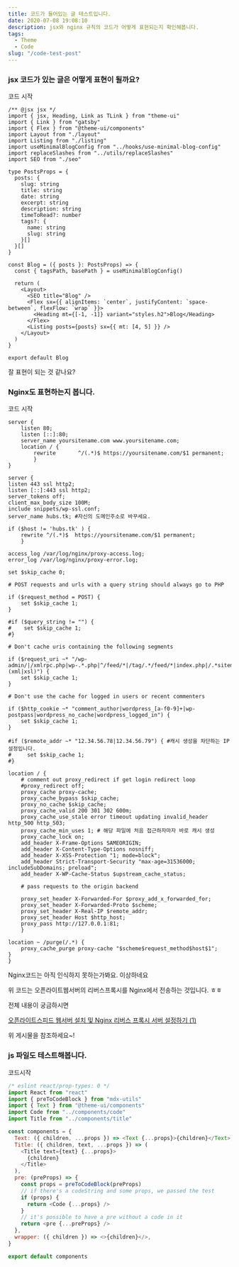 ```yaml
---
title: 코드가 들어있는 글 테스트입니다.
date: 2020-07-08 19:08:10
description: jsx와 nginx 규칙의 코드가 어떻게 표현되는지 확인해봅니다.
tags:
  - Theme
  - Code
slug: "/code-test-post"
---
```


### jsx 코드가 있는 글은 어떻게 표현이 될까요?

코드 시작

```jsx:title=src/@lekoarts/gatsby-theme-minimal-blog/components/blog.tsx {2-9,15}
/** @jsx jsx */
import { jsx, Heading, Link as TLink } from "theme-ui"
import { Link } from "gatsby"
import { Flex } from "@theme-ui/components"
import Layout from "./layout"
import Listing from "./listing"
import useMinimalBlogConfig from "../hooks/use-minimal-blog-config"
import replaceSlashes from "../utils/replaceSlashes"
import SEO from "./seo"

type PostsProps = {
  posts: {
    slug: string
    title: string
    date: string
    excerpt: string
    description: string
    timeToRead?: number
    tags?: {
      name: string
      slug: string
    }[]
  }[]
}

const Blog = ({ posts }: PostsProps) => {
  const { tagsPath, basePath } = useMinimalBlogConfig()

  return (
    <Layout>
      <SEO title="Blog" />
      <Flex sx={{ alignItems: `center`, justifyContent: `space-between`, flexFlow: `wrap` }}>
        <Heading mt={[-1, -1]} variant="styles.h2">Blog</Heading>
      </Flex>
      <Listing posts={posts} sx={{ mt: [4, 5] }} />
    </Layout>
  )
}

export default Blog
```

잘 표현이 되는 것 같나요?

### Nginx도 표현하는지 봅니다.

코드 시작

```nginx
server {
    listen 80;
    listen [::]:80;
    server_name yoursitename.com www.yoursitename.com;
    location / {
        rewrite       ^/(.*)$ https://yoursitename.com/$1 permanent;
		}
} 

server {
listen 443 ssl http2;
listen [::]:443 ssl http2;
server_tokens off;
client_max_body_size 100M;
include snippets/wp-ssl.conf;
server_name hubs.tk; #자신의 도메인주소로 바꾸세요.

if ($host != 'hubs.tk' ) {
	rewrite ^/(.*)$  https://yoursitename.com/$1 permanent;
	}

access_log /var/log/nginx/proxy-access.log;
error_log /var/log/nginx/proxy-error.log;    

set $skip_cache 0;

# POST requests and urls with a query string should always go to PHP

if ($request_method = POST) {
    set $skip_cache 1;
}

#if ($query_string != "") {
#    set $skip_cache 1;
#}

# Don't cache uris containing the following segments

if ($request_uri ~* "/wp-admin/|/xmlrpc.php|wp-.*.php|^/feed/*|/tag/.*/feed/*|index.php|/.*sitemap.*\.(xml|xsl)") {
    set $skip_cache 1;
}

# Don't use the cache for logged in users or recent commenters

if ($http_cookie ~* "comment_author|wordpress_[a-f0-9]+|wp-postpass|wordpress_no_cache|wordpress_logged_in") {
    set $skip_cache 1;
}

#if ($remote_addr ~* "12.34.56.78|12.34.56.79") { #캐시 생성을 차단하는 IP 설정입니다.
#     set $skip_cache 1;
#}

location / {
	# comment out proxy_redirect if get login redirect loop
	#proxy_redirect off;
	proxy_cache proxy-cache;
	proxy_cache_bypass $skip_cache;
	proxy_no_cache $skip_cache;
	proxy_cache_valid 200 301 302 600m;
	proxy_cache_use_stale error timeout updating invalid_header http_500 http_503;
	proxy_cache_min_uses 1; # 해당 파일에 처음 접근하자마자 바로 캐시 생성
	proxy_cache_lock on;
	add_header X-Frame-Options SAMEORIGIN;
	add_header X-Content-Type-Options nosniff;
	add_header X-XSS-Protection "1; mode=block";     
	add_header Strict-Transport-Security "max-age=31536000; includeSubDomains; preload";
	add_header X-WP-Cache-Status $upstream_cache_status;

	# pass requests to the origin backend 

	proxy_set_header X-Forwarded-For $proxy_add_x_forwarded_for;
	proxy_set_header X-Forwarded-Proto $scheme;
	proxy_set_header X-Real-IP $remote_addr;
	proxy_set_header Host $http_host;
	proxy_pass http://127.0.0.1:81;
	}

location ~ /purge(/.*) {
	proxy_cache_purge proxy-cache "$scheme$request_method$host$1";
}
}
```

Nginx코드는 아직 인식하지 못하는가봐요. 이상하네요

위 코드는 오픈라이트웹서버의 리버스프록시를 Nginx에서 전송하는 것입니다. ㅎㅎ

전체 내용이 궁금하시면

<a href="https://www.wsgvet.com/bbs/board.php?bo_table=home&wr_id=610" target="_blank" rel="noopener noreferrer">오픈라이트스피드 웹서버 설치 및 Nginx 리버스 프록시 서버 설정하기 (1)</a>

위 게시물을 참조하세요~!

### js 파일도 테스트해봅니다.

코드시작

```js:title=src/@lekoarts/gatsby-theme-minimal-blog/gatsby-plugin-theme-ui/components.js {2-6,9}
/* eslint react/prop-types: 0 */
import React from "react"
import { preToCodeBlock } from "mdx-utils"
import { Text } from "@theme-ui/components"
import Code from "../components/code"
import Title from "../components/title"

const components = {
  Text: ({ children, ...props }) => <Text {...props}>{children}</Text>,
  Title: ({ children, text, ...props }) => (
    <Title text={text} {...props}>
      {children}
    </Title>
  ),
  pre: (preProps) => {
    const props = preToCodeBlock(preProps)
    // if there's a codeString and some props, we passed the test
    if (props) {
      return <Code {...props} />
    }
    // it's possible to have a pre without a code in it
    return <pre {...preProps} />
  },
  wrapper: ({ children }) => <>{children}</>,
}

export default components
```